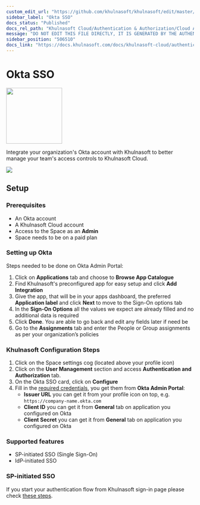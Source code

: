 ```yaml
---
custom_edit_url: "https://github.com/khulnasoft/khulnasoft/edit/master/integrations/cloud-authentication/metadata.yaml"
sidebar_label: "Okta SSO"
docs_status: "Published"
docs_rel_path: "Khulnasoft Cloud/Authentication & Authorization/Cloud Authentication & Authorization Integrations"
message: "DO NOT EDIT THIS FILE DIRECTLY, IT IS GENERATED BY THE AUTHENTICATION'S metadata.yaml FILE"
sidebar_position: "506510"
docs_link: "https://docs.khulnasoft.com/docs/khulnasoft-cloud/authentication-&-authorization/cloud-authentication-&-authorization-integrations/okta-sso"
---
```



# Okta SSO


<img src="https://khulnasoft.com/img/okta.png" width="150"/>


Integrate your organization's Okta account with Khulnasoft to better manage your team's access controls to Khulnasoft Cloud.


<img src="https://img.shields.io/badge/maintained%20by-Khulnasoft-%2300ab44" />

## Setup

### Prerequisites
- An Okta account
- A Khulnasoft Cloud account
- Access to the Space as an **Admin**
- Space needs to be on a paid plan

### Setting up Okta
Steps needed to be done on Okta Admin Portal:
1. Click on **Applications** tab and choose to **Browse App Catalogue**
2. Find Khulnasoft's preconfigured app for easy setup and click **Add Integration**
3. Give the app, that will be in your apps dashboard, the preferred **Application label** and click **Next** to move to the Sign-On options tab
4. In the **Sign-On Options** all the values we expect are already filled and no additional data is required
5. Click **Done**. You are able to go back and edit any fields later if need be
6. Go to the **Assignments** tab and enter the People or Group assignments as per your organization’s policies

### Khulnasoft Configuration Steps
1. Click on the Space settings cog (located above your profile icon)
2. Click on the **User Management** section and access **Authentication and Authorization** tab.
3. On the Okta SSO card, click on **Configure**
4. Fill in the [required credentials](https://developer.okta.com/docs/guides/find-your-app-credentials/main/), you get them from **Okta Admin Portal**:
    - **Issuer URL** you can get it from your profile icon on top, e.g. `https://company-name.okta.com`
    - **Client ID** you can get it from **General** tab on application you configured on Okta
    - **Client Secret** you can get it from **General** tab on application you configured on Okta

### Supported features
* SP-initiated SSO (Single Sign-On)
* IdP-initiated SSO

### SP-initiated SSO

If you start your authentication flow from Khulnasoft sign-in page please check [these steps](/docs/khulnasoft-cloud/authentication-&-authorization/enterprise-sso-authentication).


